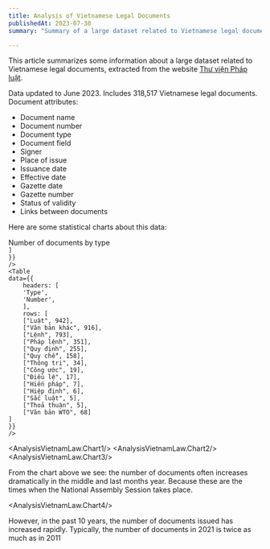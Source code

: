 ```yaml
---
title: Analysis of Vietnamese Legal Documents
publishedAt: 2023-07-30
summary: "Summary of a large dataset related to Vietnamese legal documents extracted from the Thư viện Pháp luật website. The data is up to date until June 2023. It includes 318517 Vietnamese legal documents."

---
```


This article summarizes some information about a large dataset related to Vietnamese legal documents, extracted from the website [Thư viện Pháp luật](https://thuvienphapluat.vn/).

Data updated to June 2023. Includes 318,517 Vietnamese legal documents. Document attributes:

- Document name
- Document number
- Document type
- Document field
- Signer
- Place of issue
- Issuance date
- Effective date
- Gazette date
- Gazette number
- Status of validity
- Links between documents
 
Here are some statistical charts about this data:

<div className="text-center font-medium">
Number of documents by type
</div>
<div className="flex gap-10 justify-center -mt-6">
    <Table
    data={{
        headers: [
        'Type',
        'Number',
        ],
        rows: [
        ["Quyết định", 192618],
        ["Nghị quyết", 31207],
        ["Kế hoạch", 23248],
        ["Thông tư", 20409],
        ["Chỉ thị", 13731],
        ["Thông báo", 13492],
        ["Nghị định", 7898],
        ["Thông tư liên tịch", 3061],
        ["Văn bản hợp nhất", 2353],
        ["Hướng dẫn", 1792],
        ["Báo cáo", 1492],
        ["Điều ước quốc tế", 1369],
        ["Công điện", 1265],
        ["Sắc lệnh", 992],
    
    ]
    }}
    />
    <Table
    data={{
        headers: [
        'Type',
        'Number',
        ],
        rows: [
        ["Luật", 942],
        ["Văn bản khác", 916],
        ["Lệnh", 793],
        ["Pháp lệnh", 351],
        ["Quy định", 255],
        ["Quy chế", 158],
        ["Thông tri", 34],
        ["Công ước", 19],
        ["Điều lệ", 17],
        ["Hiến pháp", 7],
        ["Hiệp định", 6],
        ["Sắc luật", 5],
        ["Thoả thuận", 5],
        ["Văn bản WTO", 68]
    ]
    }}
    />
</div>

<AnalysisVietnamLaw.Chart1/>
<AnalysisVietnamLaw.Chart2/>
<AnalysisVietnamLaw.Chart3/>


From the chart above we see: the number of documents often increases dramatically in the middle and last months
year. Because these are the times when the National Assembly Session takes place.

<AnalysisVietnamLaw.Chart4/>

However, in the past 10 years, the number of documents issued has increased rapidly. Typically, the number of documents in 2021 is twice as much as in 2011